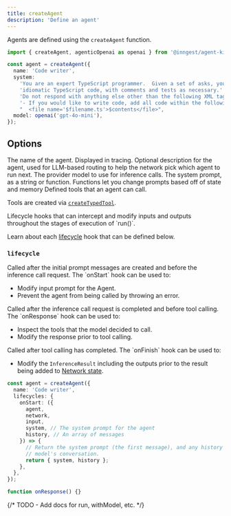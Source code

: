 ```yaml
---
title: createAgent
description: 'Define an agent'
---
```


Agents are defined using the `createAgent` function.

```ts
import { createAgent, agenticOpenai as openai } from '@inngest/agent-kit';

const agent = createAgent({
  name: 'Code writer',
  system:
    'You are an expert TypeScript programmer.  Given a set of asks, you think step-by-step to plan clean, ' +
    'idiomatic TypeScript code, with comments and tests as necessary.' +
    'Do not respond with anything else other than the following XML tags:' +
    '- If you would like to write code, add all code within the following tags (replace $filename and $contents appropriately):' +
    "  <file name='$filename.ts'>$contents</file>",
  model: openai('gpt-4o-mini'),
});
```

## Options

<ParamField path="name" type="string" required>
  The name of the agent. Displayed in tracing.
</ParamField>

<ParamField path="description" type="string">
  Optional description for the agent, used for LLM-based routing to help the
  network pick which agent to run next.
</ParamField>

<ParamField path="model" type="string" required>
  The provider model to use for inference calls.
</ParamField>

<ParamField path="system" type="string" required>
  The system prompt, as a string or function. Functions let you change prompts
  based off of state and memory
</ParamField>

<ParamField path="tools" type="array<TypedTool>">
  Defined tools that an agent can call.

Tools are created via [`createTypedTool`](/reference/createTypedTool).

</ParamField>

<ParamField path="lifecycle" type="Lifecycle">
  Lifecycle hooks that can intercept and modify inputs and outputs throughout the stages of execution of `run()`.

Learn about each [lifecycle](#lifecycle) hook that can be defined below.

</ParamField>

### `lifecycle`

<ParamField path="onStart" type="function">
  Called after the initial prompt messages are created and before the inference call request. The `onStart` hook can be used to:

- Modify input prompt for the Agent.
- Prevent the agent from being called by throwing an error.

</ParamField>

<ParamField path="onResponse" type="function">
Called after the inference call request is completed and before tool calling. The `onResponse` hook can be used to:

- Inspect the tools that the model decided to call.
- Modify the response prior to tool calling.

</ParamField>

<ParamField path="onFinish" type="function">
Called after tool calling has completed. The `onFinish` hook can be used to:

- Modify the `InferenceResult` including the outputs prior to the result being added to [Network state](/concepts/network-state).

</ParamField>

<CodeGroup>

```ts onStart
const agent = createAgent({
  name: 'Code writer',
  lifecycles: {
    onStart: ({
      agent,
      network,
      input,
      system, // The system prompt for the agent
      history, // An array of messages
    }) => {
      // Return the system prompt (the first message), and any history added to the
      // model's conversation.
      return { system, history };
    },
  },
});
```

```ts onResponse
function onResponse() {}
```

</CodeGroup>

{/* TODO - Add docs for run, withModel, etc. */}

